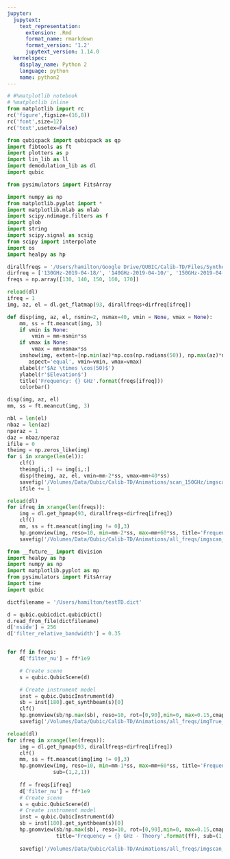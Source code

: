 ```yaml
---
jupyter:
  jupytext:
    text_representation:
      extension: .Rmd
      format_name: rmarkdown
      format_version: '1.2'
      jupytext_version: 1.14.0
  kernelspec:
    display_name: Python 2
    language: python
    name: python2
---
```


```python
# #%matplotlib notebook
# %matplotlib inline
from matplotlib import rc
rc('figure',figsize=(16,8))
rc('font',size=12)
rc('text',usetex=False)

from qubicpack import qubicpack as qp
import fibtools as ft
import plotters as p
import lin_lib as ll
import demodulation_lib as dl
import qubic

from pysimulators import FitsArray

import numpy as np
from matplotlib.pyplot import *
import matplotlib.mlab as mlab
import scipy.ndimage.filters as f
import glob
import string
import scipy.signal as scsig
from scipy import interpolate
import os
import healpy as hp
```

```python
dirallfreqs = '/Users/hamilton/Google Drive/QUBIC/Calib-TD/Files/Synthesized Beams/Synthesized_Beams_Files/'
dirfreq = ['130GHz-2019-04-18/', '140GHz-2019-04-10/', '150GHz-2019-04-06/', '160GHz-2019-04-08/', '170GHz-2019-04-14/']
freqs = np.array([130, 140, 150, 160, 170])
```

```python
reload(dl)
ifreq = 1
img, az, el = dl.get_flatmap(93, dirallfreqs+dirfreq[ifreq])

def disp(img, az, el, nsmin=2, nsmax=40, vmin = None, vmax = None):
    mm, ss = ft.meancut(img, 3)
    if vmin is None:
        vmin = mm-nsmin*ss
    if vmax is None:
        vmax = mm+nsmax*ss
    imshow(img, extent=[np.min(az)*np.cos(np.radians(50)), np.max(az)*np.cos(np.radians(50)), np.min(el), np.max(el)],
       aspect='equal', vmin=vmin, vmax=vmax)
    xlabel(r'$Az \times \cos(50)$')
    ylabel(r'$Elevation$')
    title('Frequency: {} GHz'.format(freqs[ifreq]))
    colorbar()

disp(img, az, el)
mm, ss = ft.meancut(img, 3)
```

```python
nbl = len(el)
nbaz = len(az)
nperaz = 1
daz = nbaz/nperaz
ifile = 0
theimg = np.zeros_like(img)
for i in xrange(len(el)):
    clf()
    theimg[i,:] += img[i,:]
    disp(theimg, az, el, vmin=mm-2*ss, vmax=mm+40*ss)
    savefig('/Volumes/Data/Qubic/Calib-TD/Animations/scan_150GHz/imgscan_{0:04d}.png'.format(ifile))
    ifile += 1
```

```python
reload(dl)
for ifreq in xrange(len(freqs)):
    img = dl.get_hpmap(93, dirallfreqs+dirfreq[ifreq])
    clf()
    mm, ss = ft.meancut(img[img != 0],3)
    hp.gnomview(img, reso=10, min=mm-2*ss, max=mm+60*ss, title='Frequency: {} GHz'.format(freqs[ifreq]))
    savefig('/Volumes/Data/Qubic/Calib-TD/Animations/all_freqs/imgscan_{0:04d}.png'.format(freqs[ifreq]))
```

```python
from __future__ import division
import healpy as hp
import numpy as np
import matplotlib.pyplot as mp
from pysimulators import FitsArray
import time
import qubic

dictfilename = '/Users/hamilton/testTD.dict'

d = qubic.qubicdict.qubicDict()
d.read_from_file(dictfilename)
d['nside'] = 256
d['filter_relative_bandwidth'] = 0.35


for ff in freqs:
    d['filter_nu'] = ff*1e9

    # Create scene
    s = qubic.QubicScene(d)

    # Create instrument model
    inst = qubic.QubicInstrument(d)
    sb = inst[180].get_synthbeam(s)[0]
    clf()
    hp.gnomview(sb/np.max(sb), reso=10, rot=[0,90],min=0, max=0.15,cmap='viridis',title='Frequency = {} GHz'.format(ff))
    savefig('/Volumes/Data/Qubic/Calib-TD/Animations/all_freqs/imgTrue_{0:04d}.png'.format(ff))
```

```python
reload(dl)
for ifreq in xrange(len(freqs)):
    img = dl.get_hpmap(93, dirallfreqs+dirfreq[ifreq])
    clf()
    mm, ss = ft.meancut(img[img != 0],3)
    hp.gnomview(img, reso=10, min=mm-1*ss, max=mm+60*ss, title='Frequency: {} GHz - Data'.format(freqs[ifreq]),
               sub=(1,2,1))
    
    ff = freqs[ifreq]
    d['filter_nu'] = ff*1e9
    # Create scene
    s = qubic.QubicScene(d)
    # Create instrument model
    inst = qubic.QubicInstrument(d)
    sb = inst[180].get_synthbeam(s)[0]
    hp.gnomview(sb/np.max(sb), reso=10, rot=[0,90],min=0, max=0.15,cmap='viridis',
                title='Frequency = {} GHz - Theory'.format(ff), sub=(1,2,2))
    
    savefig('/Volumes/Data/Qubic/Calib-TD/Animations/all_freqs/imgscan_and_True_{0:04d}.png'.format(freqs[ifreq]))
    
```

```python

```
